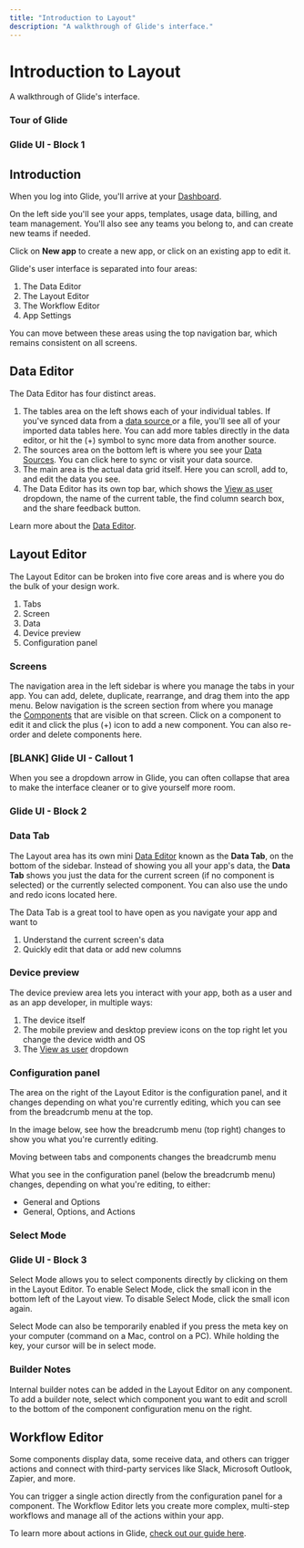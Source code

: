 ```yaml
---
title: "Introduction to Layout"
description: "A walkthrough of Glide's interface."
---
```


# Introduction to Layout

A walkthrough of Glide's interface.

### Tour of Glide

### Glide UI - Block 1

## Introduction

When you log into Glide, you'll arrive at your [Dashboard](/getting-started/quick-start/glide-dashboard).

On the left side you'll see your apps, templates, usage data, billing, and team management. You'll also see any teams you belong to, and can create new teams if needed.

Click on **New app** to create a new app, or click on an existing app to edit it.

Glide's user interface is separated into four areas:

1. The Data Editor
2. The Layout Editor
3. The Workflow Editor
4. App Settings

You can move between these areas using the top navigation bar, which remains consistent on all screens.

## Data Editor

The Data Editor has four distinct areas.

1. The tables area on the left shows each of your individual tables. If you've synced data from a [data source ](/data-sources)or a file, you'll see all of your imported data tables here. You can add more tables directly in the data editor, or hit the (+) symbol to sync more data from another source.
2. The sources area on the bottom left is where you see your [Data Sources](/data-sources). You can click here to sync or visit your data source.
3. The main area is the actual data grid itself. Here you can scroll, add to, and edit the data you see.
4. The Data Editor has its own top bar, which shows the [View as user](/users#view-as-user) dropdown, the name of the current table, the find column search box, and the share feedback button.

Learn more about the [Data Editor](/data-editor).

## Layout Editor

The Layout Editor can be broken into five core areas and is where you do the bulk of your design work.

1. Tabs
2. Screen
3. Data
4. Device preview
5. Configuration panel

### Screens

The navigation area in the left sidebar is where you manage the tabs in your app. You can add, delete, duplicate, rearrange, and drag them into the app menu. Below navigation is the screen section from where you manage the [Components](/components) that are visible on that screen. Click on a component to edit it and click the plus (+) icon to add a new component. You can also re-order and delete components here.

### [BLANK] Glide UI - Callout 1

When you see a dropdown arrow in Glide, you can often collapse that area to make the interface cleaner or to give yourself more room. 

### Glide UI - Block 2

### Data Tab

The Layout area has its own mini [Data Editor](/docs/getting-started/introduction-to-the-data-editor) known as the **Data Tab**, on the bottom of the sidebar. Instead of showing you all your app's data, the **Data Tab** shows you just the data for the current screen (if no component is selected) or the currently selected component. You can also use the undo and redo icons located here.

The Data Tab is a great tool to have open as you navigate your app and want to

1. Understand the current screen's data
2. Quickly edit that data or add new columns

### Device preview

The device preview area lets you interact with your app, both as a user and as an app developer, in multiple ways:

1. The device itself
2. The mobile preview and desktop preview icons on the top right let you change the device width and OS
3. The [View as user](/users#view-as-user) dropdown

### Configuration panel

The area on the right of the Layout Editor is the configuration panel, and it changes depending on what you're currently editing, which you can see from the breadcrumb menu at the top.

In the image below, see how the breadcrumb menu (top right) changes to show you what you're currently editing.

Moving between tabs and components changes the breadcrumb menu

What you see in the configuration panel (below the breadcrumb menu) changes, depending on what you're editing, to either:

- General and Options
- General, Options, and Actions

### Select Mode



### Glide UI - Block 3

Select Mode allows you to select components directly by clicking on them in the Layout Editor. To enable Select Mode, click the small icon in the bottom left of the Layout view. To disable Select Mode, click the small icon again.

Select Mode can also be temporarily enabled if you press the meta key on your computer (command on a Mac, control on a PC). While holding the key, your cursor will be in select mode. 

### Builder Notes

Internal builder notes can be added in the Layout Editor on any component. To add a builder note, select which component you want to edit and scroll to the bottom of the component configuration menu on the right. 

## Workflow Editor

Some components display data, some receive data, and others can trigger actions and connect with third-party services like Slack, Microsoft Outlook, Zapier, and more.

You can trigger a single action directly from the configuration panel for a component. The Workflow Editor lets you create more complex, multi-step workflows and manage all of the actions within your app.

To learn more about actions in Glide, [check out our guide here](/actions).

